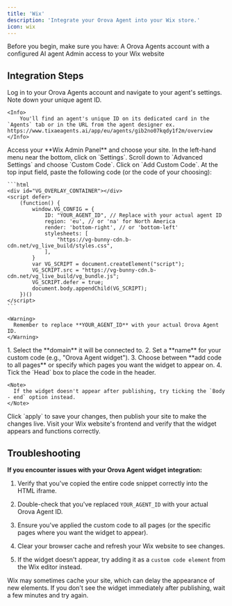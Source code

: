 ```yaml
---
title: 'Wix'
description: 'Integrate your Orova Agent into your Wix store.'
icon: wix
---
```



<Card title="Prerequisites" icon="check">
Before you begin, make sure you have:
<CardGroup cols={2}>
  <Card title="" icon="face-smile-wink">
    A Orova Agents account with a configured AI agent
  </Card>
  <Card title="" icon="wix">
    Admin access to your Wix website
  </Card>
</CardGroup>
</Card>



## Integration Steps

<Steps>
  <Step title="Access Your Orova Dashboard">
    Log in to your Orova Agents account and navigate to your agent's settings. Note down your unique agent ID.

    <Info>
        You'll find an agent's unique ID on its dedicated card in the `Agents` tab or in the URL from the agent designer ex. https://www.tixaeagents.ai/app/eu/agents/gib2no07kqdy1f2m/overview 
    </Info>
  </Step>
  
  <Step title="Log in to Wix">
    Access your **Wix Admin Panel** and choose your site.
  </Step>
  
  <Step title="Navigate to Settings">
    In the left-hand menu near the bottom, click on `Settings`.
  </Step>
  
  <Step title="Access Custom Code">
    Scroll down to `Advanced Settings` and choose `Custom Code`.
  </Step>
  
  <Step title="Add Custom Code">
    Click on `Add Custom Code`.
  </Step>
  
  <Step title="Insert Integration Code">
    At the top input field, paste the following code (or the code of your choosing):

    ```html
    <div id="VG_OVERLAY_CONTAINER"></div>
    <script defer>
        (function() {
            window.VG_CONFIG = {
                ID: "YOUR_AGENT_ID", // Replace with your actual agent ID
                region: 'eu', // or 'na' for North America
                render: 'bottom-right', // or 'bottom-left'
                stylesheets: [
                    "https://vg-bunny-cdn.b-cdn.net/vg_live_build/styles.css",
                ],
            }
            var VG_SCRIPT = document.createElement("script");
            VG_SCRIPT.src = "https://vg-bunny-cdn.b-cdn.net/vg_live_build/vg_bundle.js";
            VG_SCRIPT.defer = true;
            document.body.appendChild(VG_SCRIPT);
        })()
    </script>
    ```

    <Warning>
      Remember to replace **YOUR_AGENT_ID** with your actual Orova Agent ID.
    </Warning>
  </Step>
  
  <Step title="Configure Code Settings">
    1. Select the **domain** it will be connected to.
    2. Set a **name** for your custom code (e.g., "Orova Agent widget").
    3. Choose between **add code to all pages** or specify which pages you want the widget to appear on.
    4. Tick the `Head` box to place the code in the header.
    
    <Note>
      If the widget doesn't appear after publishing, try ticking the `Body - end` option instead.
    </Note>
  </Step>
  
  <Step title="Save and Publish">
    Click `apply` to save your changes, then publish your site to make the changes live.
  </Step>
  
  <Step title="Test Your Integration">
    Visit your Wix website's frontend and verify that the widget appears and functions correctly.
  </Step>
</Steps>






## Troubleshooting

**If you encounter issues with your Orova Agent widget integration:**

1. Verify that you've copied the entire code snippet correctly into the HTML iframe.

2. Double-check that you've replaced `YOUR_AGENT_ID` with your actual Orova Agent ID.

3. Ensure you've applied the custom code to all pages (or the specific pages where you want the widget to appear).

4. Clear your browser cache and refresh your Wix website to see changes.

5. If the widget doesn't appear, try adding it as a `custom code element` from the Wix editor instead. 

<Note>
  Wix may sometimes cache your site, which can delay the appearance of new elements. If you don't see the widget immediately after publishing, wait a few minutes and try again.
</Note>